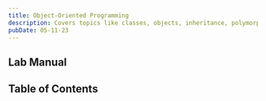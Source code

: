 ```yaml
---
title: Object-Oriented Programming
description: Covers topics like classes, objects, inheritance, polymorphism, and interfaces.
pubDate: 05-11-23
---
```



## Lab Manual

<PDFCard
	title="OOP Lab Manual"
	description="Distributed by Manipal Institute of Technology, Bengaluru."
	path="/files/oop-lab-manual.pdf"
/>

## Table of Contents

<CardList collection="labs" path="oop/" />

